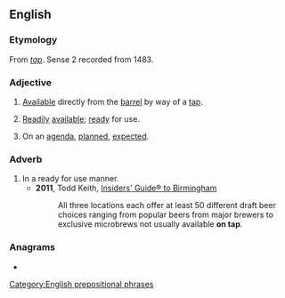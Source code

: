 ==English==

===Etymology===
From ''[[tap#Noun|tap]]''. Sense 2 recorded from 1483.

===Adjective===
{{en-adj|-}}

# {{lb|en|of beer, etc.}} [[available|Available]] directly from the [[barrel]] by way of a [[tap]].
# {{lb|en|by extension}} [[readily|Readily]] [[available]]; [[ready]] for use.
# On an [[agenda]], [[plan]]ned, [[expect]]ed.

===Adverb===
{{en-adv}}

# In a ready for use manner.
#* '''2011''', Todd Keith, [https://books.google.com/books?id=939PltH5klYC&pg=PA89&dq=%22available+on+tap%22&hl=en&sa=X&ved=0ahUKEwibxomg9rLOAhUO5GMKHe-zAM8Q6AEIKDAC#v=onepage&q=%22available%20on%20tap%22&f=false Insiders' Guide® to Birmingham]
#*: All three locations each offer at least 50 different draft beer choices ranging from popular beers from major brewers to exclusive microbrews not usually available '''on tap'''.

===Anagrams===
* {{anagrams|en|Paton|panto|panto-}}

[[Category:English prepositional phrases]]